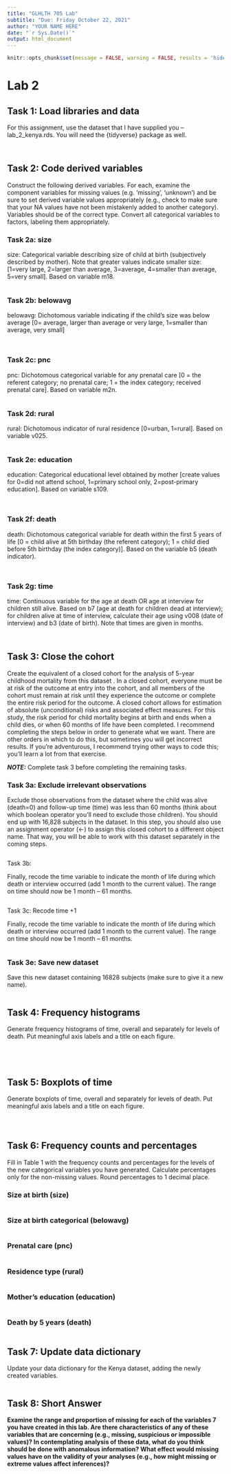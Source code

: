 ```yaml
---
title: "GLHLTH 705 Lab"
subtitle: "Due: Friday October 22, 2021"
author: "YOUR NAME HERE"
date: "`r Sys.Date()`"
output: html_document
---
```


```r
knitr::opts_chunk$set(message = FALSE, warning = FALSE, results = 'hide')
```

# Lab 2 {.tabset}

## Task 1: Load libraries and data

For this assignment, use the dataset that I have supplied you – lab_2_kenya.rds. You will need the {tidyverse} package as well.


```r

```


```r

```


## Task 2: Code derived variables

Construct the following derived variables.  For each, examine the component variables for missing values (e.g. ‘missing’, ‘unknown’) and be sure to set derived variable values appropriately (e.g., check to make sure that your NA values have not been mistakenly added to another category). Variables should be of the correct type. Convert all categorical variables to factors, labeling them appropriately.


### Task 2a: size 

size: Categorical variable describing size of child at birth (subjectively described by mother). Note that greater values indicate smaller size: [1=very large, 2=larger than average, 3=average, 4=smaller than average, 5=very small]. Based on variable m18.

```r


```



### Task 2b: belowavg 

belowavg: Dichotomous variable indicating if the child’s size was below average [0= average, larger than average or very large, 1=smaller than average, very small]

```r

```

```r

```


### Task 2c: pnc 

pnc: Dichotomous categorical variable for any prenatal care [0 = the referent category; no prenatal care; 1 = the index category; received prenatal care]. Based on variable m2n.

```r

```




### Task 2d: rural 

rural: Dichotomous indicator of rural residence [0=urban, 1=rural]. Based on variable v025.

```r

```




### Task 2e: education 

education: Categorical educational level obtained by mother [create values for 0=did not attend school, 1=primary school only, 2=post-primary education]. Based on variable s109.

```r

```

```r

```



### Task 2f: death 

death: Dichotomous categorical variable for death within the first 5 years of life [0 = child alive at 5th birthday (the referent category); 1 = child died before 5th birthday (the index category)].  Based on the variable b5 (death indicator). 

```r

```

```r

```



### Task 2g: time 

time: Continuous variable for the age at death OR age at interview for children still alive. Based on b7 (age at death for children dead at interview); for children alive at time of interview, calculate their age using v008 (date of interview) and b3 (date of birth). Note that times are given in months.

```r

```




```r

```



## Task 3: Close the cohort

Create the equivalent of a closed cohort for the analysis of 5-year childhood mortality from this dataset  . In a closed cohort, everyone must be at risk of the outcome at entry into the cohort, and all members of the cohort must remain at risk until they experience the outcome or complete the entire risk period for the outcome. A closed cohort allows for estimation of absolute (unconditional) risks and associated effect measures. For this study, the risk period for child mortality begins at birth and ends when a child dies, or when 60 months of life have been completed. I recommend completing the steps below in order to generate what we want. There are other orders in which to do this, but sometimes you will get incorrect results. If you’re adventurous, I recommend trying other ways to code this; you’ll learn a lot from that exercise.

*__NOTE:__* Complete task 3 before completing the remaining tasks.

### Task 3a: Exclude irrelevant observations


Exclude those observations from the dataset where the child was alive (death=0) and  follow-up time (time) was less than 60 months (think about which boolean operator you’ll need to exclude those children). You should end up with 16,828 subjects in the dataset. In this step, you should also use an assignment operator (<-) to assign this closed cohort to a different object name. That way, you will be able to work with this dataset separately in the coming steps.


```r

```


Task 3b: 

Finally, recode the time variable to indicate the month of life during which death or interview occurred (add 1 month to the current value). The range on time should now be 1 month – 61 months. 

```r

```




Task 3c: Recode time +1

Finally, recode the time variable to indicate the month of life during which death or interview occurred (add 1 month to the current value). The range on time should now be 1 month – 61 months. 

```r

```


### Task 3e: Save new dataset

Save this new dataset containing 16828 subjects (make sure to give it a new name).

```r

```


## Task 4: Frequency histograms

Generate frequency histograms of time, overall and separately for levels of death.  Put meaningful axis labels and a title on each figure.

```r

```


```r

```

```r

```


```r

```



## Task 5: Boxplots of time

Generate boxplots of time, overall and separately for levels of death.  Put meaningful axis labels and a title on each figure.

```r

```


```r

```

```r

```


## Task 6: Frequency counts and percentages

Fill in Table 1 with the frequency counts and percentages for the levels of the new categorical variables you have generated.  Calculate percentages only for the non-missing values.  Round percentages to 1 decimal place. 

### Size at birth (size)

```r

```

### Size at birth categorical (belowavg)
```r

```

### Prenatal care (pnc)
```r

```

### Residence type (rural)
```r

```
### Mother's education (education)
```r

```

### Death by 5 years (death)

```r

```


## Task 7: Update data dictionary 

Update your data dictionary for the Kenya dataset, adding the newly created variables.

```r

```


## Task 8: Short Answer

__Examine the range and proportion of missing for each of the variables 7 you have created in this lab.  Are there characteristics of any of these variables that are concerning (e.g., missing, suspicious or impossible values)?  In contemplating analysis of these data, what do you think should be done with anomalous information?  What effect would missing values have on the validity of your analyses (e.g., how might missing or extreme values affect inferences)?__